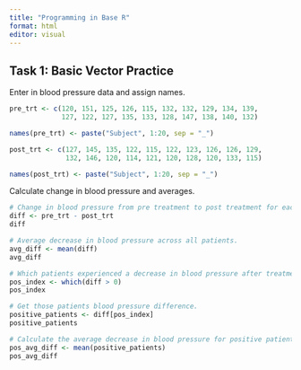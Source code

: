 ```yaml
---
title: "Programming in Base R"
format: html
editor: visual
---
```


## Task 1: Basic Vector Practice

Enter in blood pressure data and assign names.

```r
pre_trt <- c(120, 151, 125, 126, 115, 132, 132, 129, 134, 139, 
             127, 122, 127, 135, 133, 128, 147, 138, 140, 132)

names(pre_trt) <- paste("Subject", 1:20, sep = "_")

post_trt <- c(127, 145, 135, 122, 115, 122, 123, 126, 126, 129, 
              132, 146, 120, 114, 121, 120, 128, 120, 133, 115)

names(post_trt) <- paste("Subject", 1:20, sep = "_")
```

Calculate change in blood pressure and averages.

```r
# Change in blood pressure from pre treatment to post treatment for each subject.
diff <- pre_trt - post_trt
diff

# Average decrease in blood pressure across all patients.
avg_diff <- mean(diff)
avg_diff

# Which patients experienced a decrease in blood pressure after treatment.
pos_index <- which(diff > 0)
pos_index

# Get those patients blood pressure difference.
positive_patients <- diff[pos_index]
positive_patients

# Calculate the average decrease in blood pressure for positive patients.
pos_avg_diff <- mean(positive_patients)
pos_avg_diff
```
